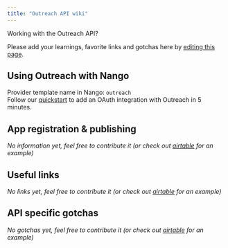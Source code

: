 ```yaml
---
title: "Outreach API wiki"
---
```


Working with the Outreach API?

Please add your learnings, favorite links and gotchas here by [editing this page](https://github.com/nangohq/nango/tree/master/docs/docs/providers/outreach.md).

## Using Outreach with Nango[](#using-outreach-with-nango "Direct link to Using Outreach with Nango")

Provider template name in Nango: `outreach`  
Follow our [quickstart](/quickstart) to add an OAuth integration with Outreach in 5 minutes.

## App registration & publishing[](#app-registration--publishing "Direct link to App registration & publishing")

_No information yet, feel free to contribute it (or check out [airtable](/providers/airtable) for an example)_

## Useful links[](#useful-links "Direct link to Useful links")

_No links yet, feel free to contribute it (or check out [airtable](/providers/airtable) for an example)_

## API specific gotchas[](#api-specific-gotchas "Direct link to API specific gotchas")

_No gotchas yet, feel free to contribute it (or check out [airtable](/providers/airtable) for an example)_